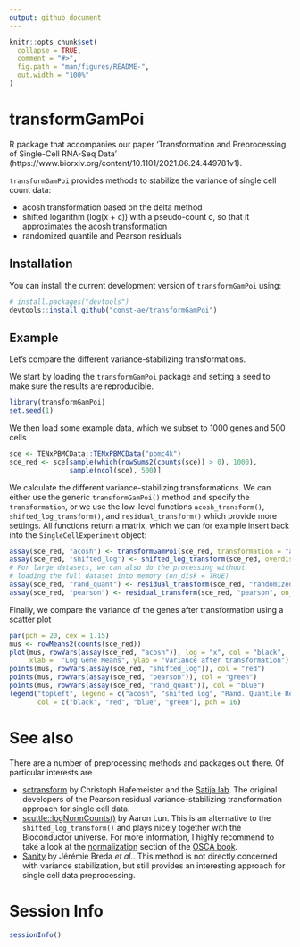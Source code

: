 ```yaml
---
output: github_document
---
```


```r
knitr::opts_chunk$set(
  collapse = TRUE,
  comment = "#>",
  fig.path = "man/figures/README-",
  out.width = "100%"
)
```

# transformGamPoi

<!-- badges: start -->
<!-- badges: end -->

R package that accompanies our paper 'Transformation and Preprocessing of Single-Cell RNA-Seq Data' (https://www.biorxiv.org/content/10.1101/2021.06.24.449781v1).

`transformGamPoi` provides methods to stabilize the variance of single cell count data:

* acosh transformation based on the delta method
* shifted logarithm (log(x + c)) with a pseudo-count c, so that it approximates the acosh transformation
* randomized quantile and Pearson residuals 

## Installation

You can install the current development version of `transformGamPoi` using:
``` r
# install.packages("devtools")
devtools::install_github("const-ae/transformGamPoi")
```
## Example

Let's compare the different variance-stabilizing transformations.

We start by loading the `transformGamPoi` package and setting a seed to make sure the results are reproducible.
```r
library(transformGamPoi)
set.seed(1)
```

We then load some example data, which we subset to 1000 genes and 500 cells
```r
sce <- TENxPBMCData::TENxPBMCData("pbmc4k")
sce_red <- sce[sample(which(rowSums2(counts(sce)) > 0), 1000),
               sample(ncol(sce), 500)]
```

We calculate the different variance-stabilizing transformations. We can either use the generic `transformGamPoi()` method and specify the `transformation`, or we use the low-level functions `acosh_transform()`, `shifted_log_transform()`, and `residual_transform()` which provide more settings. All functions return a matrix, which we can for example insert back into the `SingleCellExperiment` object:
```r
assay(sce_red, "acosh") <- transformGamPoi(sce_red, transformation = "acosh")
assay(sce_red, "shifted_log") <- shifted_log_transform(sce_red, overdispersion = 0.1)
# For large datasets, we can also do the processing without 
# loading the full dataset into memory (on_disk = TRUE)
assay(sce_red, "rand_quant") <- residual_transform(sce_red, "randomized_quantile", on_disk = FALSE)
assay(sce_red, "pearson") <- residual_transform(sce_red, "pearson", on_disk = FALSE)
```

Finally, we compare the variance of the genes after transformation using a scatter plot
```r
par(pch = 20, cex = 1.15)
mus <- rowMeans2(counts(sce_red))
plot(mus, rowVars(assay(sce_red, "acosh")), log = "x", col = "black",
     xlab =  "Log Gene Means", ylab = "Variance after transformation")
points(mus, rowVars(assay(sce_red, "shifted_log")), col = "red")
points(mus, rowVars(assay(sce_red, "pearson")), col = "green")
points(mus, rowVars(assay(sce_red, "rand_quant")), col = "blue")
legend("topleft", legend = c("acosh", "shifted log", "Rand. Quantile Resid.", "Pearson Resid."),
       col = c("black", "red", "blue", "green"), pch = 16)
```

# See also

There are a number of preprocessing methods and packages out there. Of particular interests are

* [sctransform](https://github.com/ChristophH/sctransform) by Christoph Hafemeister and the [Satija lab](https://satijalab.org/). The original developers of the Pearson residual variance-stabilizing transformation approach for single cell data.
* [scuttle::logNormCounts()](https://bioconductor.org/packages/release/bioc/html/scuttle.html) by Aaron Lun. This is an alternative to the `shifted_log_transform()` and plays nicely together with the Bioconductor universe. For more information, I highly recommend to take a look at the [normalization](https://bioconductor.org/books/release/OSCA/normalization.html) section of the [OSCA book](https://bioconductor.org/books/release/OSCA/).
* [Sanity](https://github.com/jmbreda/Sanity) by Jérémie Breda _et al._. This method is not directly concerned with variance stabilization, but still provides an interesting approach for single cell data preprocessing.



# Session Info

```r
sessionInfo()
```


